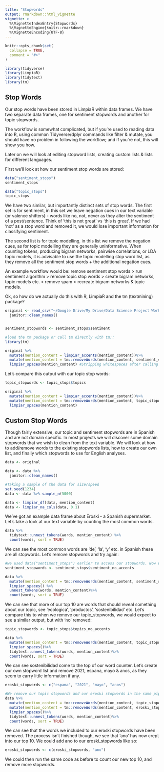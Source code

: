 ```yaml
---
title: "Stopwords"
output: rmarkdown::html_vignette
vignette: >
  %\VignetteIndexEntry{Stopwords}
  %\VignetteEngine{knitr::rmarkdown}
  %\VignetteEncoding{UTF-8}
---
```


```r
knitr::opts_chunk$set(
  collapse = TRUE,
  comment = "#>"
)
```

```r
library(tidyverse)
library(LimpiaR)
library(tidytext)
library(tm)
```

## Stop Words

Our stop words have been stored in LimpiaR within data frames. We have two separate data frames, one for sentiment stopwords and another for topic stopwords.

The workflow is somewhat complicated, but if you're used to reading data into R, using common Tidyverse/dplyr commands like filter & mutate, you should have no problem in following the workflow; and if you're not, this will show you how.

Later on we will look at editing stopword lists, creating custom lists & lists for different languages.

First we'll look at how our sentiment stop words are stored:

```r
data("sentiment_stops")
sentiment_stops

data("topic_stops")
topic_stops
```

We have two similar, but importantly distinct sets of stop words. The first set is for sentiment, in this set we leave negation cues in our text variable (or valence shifters) - words like no, not, never as they alter the sentiment of a post/sentence. Think of 'this is not great' vs 'this is great'. If we had 'not' as a stop word and removed it, we would lose important information for classifying sentiment.

The second list is for topic modelling, in this list we remove the negation cues, as for topic modelling they are generally uninformative. When counting tokens, producing bigram networks, pairwise correlations, or LDA topic models, it is advisable to use the topic modelling stop word list, as they remove all the sentiment stop words + the additional negation cues.

An example workflow would be: remove sentiment stop words > run sentiment algorithm > remove topic stop words > create bigram networks, topic models etc. > remove spam > recreate bigram networks & topic models. 

Ok, so how do we actually do this with R, LimpiaR and the tm (textmining) package?

```r
original <- read_csv("~/Google Drive/My Drive/Data Science Project Work/SAMY/eroski/data/merge_from_ofoct (1).csv") %>%
  janitor::clean_names()


sentiment_stopwords <- sentiment_stops$sentiment

#load the tm package or call tm directly with tm::
library(tm)

original %>%
  mutate(mention_content = limpiar_accents(mention_content))%>%
  mutate(mention_content = tm::removeWords(mention_content, sentiment_stopwords))%>%
  limpiar_spaces(mention_content) #Stripping whitespaces after calling the tm::remove family of functions is a good habit to cultivate
```

Let's compare this output with our topic stop words:

```r
topic_stopwords <- topic_stops$topics

original %>%
  mutate(mention_content = limpiar_accents(mention_content))%>%
  mutate(mention_content = tm::removeWords(mention_content, topic_stopwords))%>%
  limpiar_spaces(mention_content)

```

## Custom Stop Words

Though fairly extensive, our topic and sentiment stopwords are in Spanish and are not domain specific. In most projects we will discover some domain stopwords that we wish to clean from the text variable. We will look at how to add/remove words to the existing stopwords lists, how to create our own list, and finally which stopwords to use for English analyses.



```r
data <- original

data <- data %>% 
  janitor::clean_names() 

#Taking a sample of the data for size/speed
set.seed(1234)
data <- data %>% sample_n(5000)

data <- limpiar_df(data, mention_content)
data <- limpiar_na_cols(data, 0.1)

```

We've got an example data frame about Eroski - a Spanish supermarket. Let's take a look at our  text variable by counting the most common words.

```r
data %>%
  tidytext::unnest_tokens(words, mention_content) %>%
  count(words, sort = TRUE)
```

We can see the most common words are 'de', 'la', 'y' etc. in Spanish these are all stopwords. Let's remove stopwords and try again:

```r
#we used data("sentiment_stops") earlier to access our stopwords. Now we store them in a variable.
sentiment_stopwords <- sentiment_stops$sentiment_no_accents

data %>%
  mutate(mention_content = tm::removeWords(mention_content, sentiment_stopwords))%>%
  limpiar_spaces() %>% 
  unnest_tokens(words, mention_content)%>%
  count(words, sort = TRUE)

```

We can see that more of our top 10 are words that should reveal something about our topic, see 'ecologica', 'productos', 'sostenibilidad' etc. Let's compare this to when we remove our topic_stopwords, we would expect to see a similar output, but with 'no' removed:

```r
topic_stopwords <- topic_stops$topics_no_accents

data %>%
  mutate(mention_content = tm::removeWords(mention_content, topic_stopwords))%>%
  limpiar_spaces()%>%
  tidytext::unnest_tokens(words, mention_content)%>%
  count(words, sort = TRUE)

```

We can see sostenibilidad come to the top of our word counter. Let's create our own stopword list and remove 2021, espana, mayo & anos, as they seem to carry little information if any.

```r

eroski_stopwords <- c("espana", "2021", "mayo", "anos")

#We remove our topic stopwords and our eroski stopwords in the same pipe:
data %>%
  mutate(mention_content = tm::removeWords(mention_content, topic_stopwords))%>%
  mutate(mention_content = tm::removeWords(mention_content, eroski_stopwords))%>%
  limpiar_spaces()%>%
  tidytext::unnest_tokens(words, mention_content)%>%
  count(words, sort = TRUE)

```

We can see that the words we included to our eroski stopwords have been removed. The process isn't finished though, we see that 'ano' has now crept into our top 10. We could add ano to our eroski_stopwords like so:

```r
eroski_stopwords <- c(eroski_stopwords, "ano")
```

We could then run the same code as before to count our new top 10, and remove more stopwords. 

